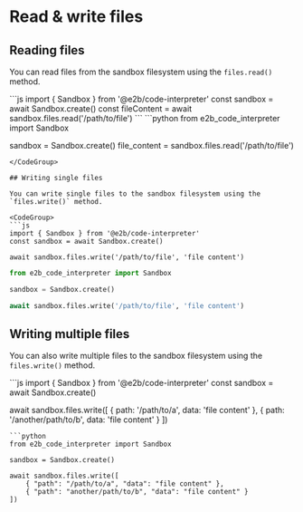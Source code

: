 # Read & write files

## Reading files

You can read files from the sandbox filesystem using the `files.read()` method.

<CodeGroup>
```js
import { Sandbox } from '@e2b/code-interpreter'
const sandbox = await Sandbox.create()
const fileContent = await sandbox.files.read('/path/to/file')
```
```python
from e2b_code_interpreter import Sandbox

sandbox = Sandbox.create()
file_content = sandbox.files.read('/path/to/file')
```
</CodeGroup>

## Writing single files

You can write single files to the sandbox filesystem using the `files.write()` method.

<CodeGroup>
```js
import { Sandbox } from '@e2b/code-interpreter'
const sandbox = await Sandbox.create()

await sandbox.files.write('/path/to/file', 'file content')
```
```python
from e2b_code_interpreter import Sandbox

sandbox = Sandbox.create()

await sandbox.files.write('/path/to/file', 'file content')
```
</CodeGroup>

## Writing multiple files

You can also write multiple files to the sandbox filesystem using the `files.write()` method.

<CodeGroup>
```js
import { Sandbox } from '@e2b/code-interpreter'
const sandbox = await Sandbox.create()

await sandbox.files.write([
    { path: '/path/to/a', data: 'file content' },
    { path: '/another/path/to/b', data: 'file content' }
])
```
```python
from e2b_code_interpreter import Sandbox

sandbox = Sandbox.create()

await sandbox.files.write([
    { "path": "/path/to/a", "data": "file content" },
    { "path": "another/path/to/b", "data": "file content" }
])
```
</CodeGroup>